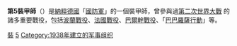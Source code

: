 {{Unreferenced|time=c}}
{{Incomplete}}
{{Expand language}}
{{Infobox military unit
|unit_name=第5裝甲師<br>5. Panzer-Division
|image=[[File:5th_Panzer_Division_logo_2.svg|120px]]
|caption=
|country={{flag|Nazi Germany}}
|allegiance=
|type=[[師_(軍隊)|師]]
|branch=[[納粹德國陸軍|陸軍]]
|dates=1938年11月24日 – 1945年5月8日
|specialization=[[裝甲兵|裝甲兵]]
|command_structure=
|size=
|current_commander=
|garrison=
|ceremonial_chief=
|nickname=
|motto=
|colors=
|march=
|mascot=
|battles=[[第二次世界大戰|第二次世界大戰]]
|notable_commanders=
|anniversaries=
}}

'''第5裝甲師'''（{{lang-de|'''5. Panzer-Division'''}}）是[[納粹德國|納粹德國]]「[[德國國防軍|國防軍]]」的一個裝甲師，曾參與過[[第二次世界大戰|第二次世界大戰]] 的諸多重要戰役，包括[[波蘭戰役|波蘭戰役]]、[[法國戰役|法國戰役]]、[[巴爾幹戰役|巴爾幹戰役]]、「[[巴巴羅薩行動|巴巴羅薩行動]]」等。
{{德國國防軍裝甲師}}
{{Authority control}}
[[Category:德國國防軍的師級單位|裝]]
[[Category:德國裝甲部隊|5]]
[[Category:1938年建立的军事组织|Category:1938年建立的军事组织]]
